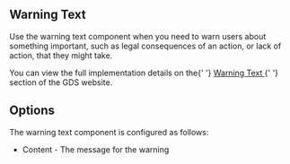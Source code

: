 
<Meta title="Components/Warning/Information" />

<h2>Warning Text</h2>

<p>
  Use the warning text component when you need to warn users about something important, such as legal consequences of an action, or lack of action, that they might take.
</p>

<p>
  You can view the full implementation details on the{' '}
  <a
    href="https://design-system.service.gov.uk/components/warning-text/"
    target="_blank"
    rel="noreferrer"
  >
    Warning Text
  </a>{' '}
  section of the GDS website.
</p>

<h2>Options</h2>

<p>The warning text component is configured as follows:</p>

<ul>
  <li>
    Content - The message for the warning
  </li>
</ul>
